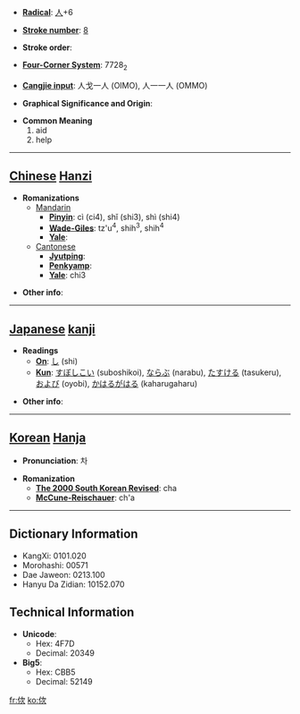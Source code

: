 * '''[[Wiktionary:Chinese radical index| Radical]]''': [[Wiktionary:Chinese radical index 人|人]]+6

* '''[[Wiktionary:Chinese total strokes index|Stroke number]]''': [[Wiktionary:Chinese total strokes index 8|8]]

* '''Stroke order''': 

* '''[[Wiktionary:Chinese four corner index|Four-Corner System]]''': 7728<sub>2</sub>

* '''[[Wiktionary:Chinese Cangjie index|Cangjie input]]''': 人戈一人 (OIMO), 人一一人 (OMMO)

* '''Graphical Significance and Origin''': 

* '''Common Meaning'''
*#aid
*# help


----

== [[Chinese]] [[Hanzi]] ==

* '''Romanizations'''
** [[Mandarin]]
*** '''[[Pinyin]]''': cì (ci4), shǐ (shi3), shì (shi4)
*** '''[[Wade-Giles]]''': tz'u<sup>4</sup>, shih<sup>3</sup>, shih<sup>4</sup>
*** '''[[Yale]]''': 
**[[Cantonese]]
***'''[[Jyutping]]''':
***'''[[Penkyamp]]''': 
***'''[[Yale]]''': chi3

* '''Other info''': 

----

== [[Japanese]] [[kanji]] ==

* '''Readings'''
** '''[[On]]''': [[し]] (shi)
** '''[[Kun]]''': [[すぼしこい]] (suboshikoi), [[ならぶ]] (narabu), [[たすける]] (tasukeru), [[および]] (oyobi), [[かはるがはる]] (kaharugaharu)

* '''Other info''':  

----

== [[Korean]] [[Hanja]] ==

* '''Pronunciation''': 차

* '''Romanization'''
** '''[[The 2000 South Korean Revised Romanization|The 2000 South Korean Revised]]''': cha
** '''[[McCune-Reischauer]]''': ch'a

----

== Dictionary Information ==

* KangXi: 0101.020
* Morohashi: 00571
* Dae Jaweon: 0213.100
* Hanyu Da Zidian: 10152.070

== Technical Information ==

* '''Unicode''':
** Hex: 4F7D
** Decimal: 20349
* '''Big5''':
** Hex: CBB5
** Decimal: 52149

[[fr:佽]]
[[ko:佽]]